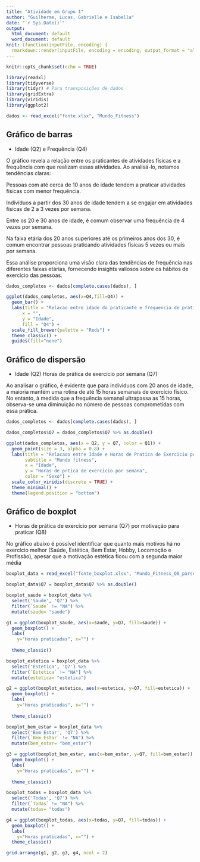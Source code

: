 ```yaml
---
title: "Atividade em Grupo 1"
author: "Guilherme, Lucas, Gabrielle e Isabella"
date: "`r Sys.Date()`"
output:
  html_document: default
  word_document: default
knit: (function(inputFile, encoding) {
  rmarkdown::render(inputFile, encoding = encoding, output_format = "all") })
---
```


```r
knitr::opts_chunk$set(echo = TRUE)

library(readxl)
library(tidyverse)
library(tidyr) # Para transposições de dados
library(gridExtra)
library(viridis)
library(ggplot2)

dados <- read_excel("fonte.xlsx", "Mundo_Fitness")
```

## Gráfico de barras

- Idade (Q2) e Frequência (Q4)

O gráfico revela a relação entre os praticantes de atividades físicas e a frequência com que realizam essas atividades. Ao analisá-lo, notamos tendências claras:

Pessoas com até cerca de 10 anos de idade tendem a praticar atividades físicas com menor frequência.

Indivíduos a partir dos 30 anos de idade tendem a se engajar em atividades físicas de 2 a 3 vezes por semana.

Entre os 20 e 30 anos de idade, é comum observar uma frequência de 4 vezes por semana.

Na faixa etária dos 20 anos superiores até os primeiros anos dos 30, é comum encontrar pessoas praticando atividades físicas 5 vezes ou mais por semana.

Essa análise proporciona uma visão clara das tendências de frequência nas diferentes faixas etárias, fornecendo insights valiosos sobre os hábitos de exercício das pessoas.

```r
dados_completos <- dados[complete.cases(dados), ]

ggplot(dados_completos, aes(x=Q4,fill=Q4)) +
  geom_bar() +
  labs(title = "Relacao entre idade do praticante e frequencia de pratica",
      x = "",
      y = "Idade",
      fill = "Q4") +
  scale_fill_brewer(palette = "Reds") +
  theme_classic() +
  guides(fill="none")
```

## Gráfico de dispersão

- Idade (Q2) Horas de prática de exercício por semana (Q7)

Ao analisar o gráfico, é evidente que para indivíduos com 20 anos de idade, a maioria mantém uma rotina de até 15 horas semanais de exercício físico. No entanto, à medida que a frequência semanal ultrapassa as 15 horas, observa-se uma diminuição no número de pessoas comprometidas com essa prática.

```r
dados_completos <- dados[complete.cases(dados), ]

dados_completos$Q7 = dados_completos$Q7 %>% as.double()

ggplot(dados_completos, aes(x = Q2, y = Q7, color = Q1)) +
  geom_point(size = 3, alpha = 0.8) +
  labs(title = "Relacaoo entre Idade e Horas de Pratica de Exercicio por Semana",
       subtitle = "Mundo fitness",
       x = "Idade",
       y = "Horas de prtica de exercicio por semana",
       color = "Sexo") +
  scale_color_viridis(discrete = TRUE) +
  theme_minimal() +
  theme(legend.position = "bottom")
```

## Gráfico de boxplot

- Horas de prática de exercício por semana (Q7) por motivação para praticar (Q8)

No gráfico abaixo é possível identificar que quanto mais motivos há no exercício melhor (Saúde, Estética, Bem Estar, Hobby, Locomoção e Profissão), apesar que a motivação estética ficou com a segunda maior média

```r
boxplot_data = read_excel("fonte_boxplot.xlsx", "Mundo_Fitness_Q8_parsed")

boxplot_data$Q7 = boxplot_data$Q7 %>% as.double()

boxplot_saude = boxplot_data %>% 
  select('Saude', 'Q7') %>%
  filter(`Saude` != "NA") %>%
  mutate(saude= "saude")

g1 = ggplot(boxplot_saude, aes(x=saude, y=Q7, fill=saude)) + 
  geom_boxplot() +
  labs(
    y="Horas praticadas", x="") +
  
  theme_classic()

boxplot_estetica = boxplot_data %>% 
  select('Estetica', 'Q7') %>%
  filter(`Estetica` != "NA") %>%
  mutate(estetica= "estetica")

g2 = ggplot(boxplot_estetica, aes(x=estetica, y=Q7, fill=estetica)) + 
  geom_boxplot() +
  labs(
    y="Horas praticadas", x="") +
  
  theme_classic()

boxplot_bem_estar = boxplot_data %>% 
  select('Bem Estar', 'Q7') %>%
  filter(`Bem Estar` != "NA") %>%
  mutate(bem_estar= "bem_estar")

g3 = ggplot(boxplot_bem_estar, aes(x=bem_estar, y=Q7, fill=bem_estar)) + 
  geom_boxplot() +
  labs(
    y="Horas praticadas", x="") +
  
  theme_classic()

boxplot_todas = boxplot_data %>% 
  select('Todas', 'Q7') %>%
  filter(`Todas` != "NA") %>%
  mutate(todas= "todas")

g4 = ggplot(boxplot_todas, aes(x=todas, y=Q7, fill=todas)) + 
  geom_boxplot() +
  labs(
    y="Horas praticadas", x="") +
  theme_classic()

grid.arrange(g1, g2, g3, g4, ncol = 2)
```

